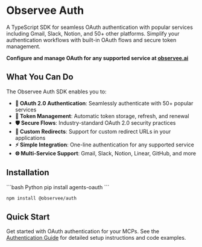 # Observee Auth

A TypeScript SDK for seamless OAuth authentication with popular services including Gmail, Slack, Notion, and 50+ other platforms. Simplify your authentication workflows with built-in OAuth flows and secure token management.

**Configure and manage OAuth for any supported service at [observee.ai](https://observee.ai)**

## What You Can Do

The Observee Auth SDK enables you to:

- **🔐 OAuth 2.0 Authentication**: Seamlessly authenticate with 50+ popular services
- **🔑 Token Management**: Automatic token storage, refresh, and renewal
- **🛡️ Secure Flows**: Industry-standard OAuth 2.0 security practices
- **🔄 Custom Redirects**: Support for custom redirect URLs in your applications
- **⚡ Simple Integration**: One-line authentication for any supported service
- **🌐 Multi-Service Support**: Gmail, Slack, Notion, Linear, GitHub, and more

## Installation

<CodeGroup>
```bash Python
pip install agents-oauth
```

```bash TypeScript
npm install @observee/auth
```
</CodeGroup>


## Quick Start

Get started with OAuth authentication for your MCPs. See the [Authentication Guide](/authsdk/authentication) for detailed setup instructions and code examples.

